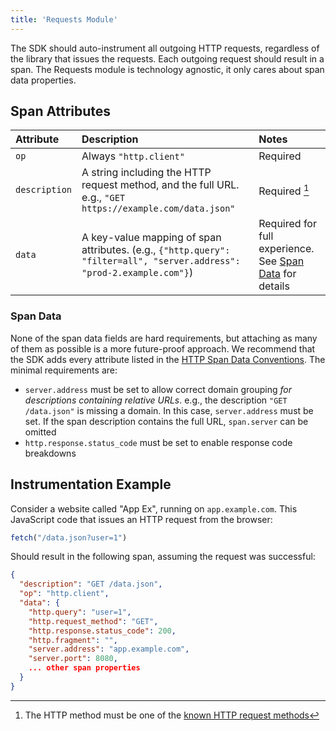 ```yaml
---
title: 'Requests Module'
---
```


The SDK should auto-instrument all outgoing HTTP requests, regardless of the library that issues the requests. Each outgoing request should result in a span. The Requests module is technology agnostic, it only cares about span data properties.

## Span Attributes

| Attribute | Description | Notes |
|:--|:--|:--|
| `op` | Always `"http.client"` | Required |
| `description` | A string including the HTTP request method, and the full URL. e.g., `"GET https://example.com/data.json"` | Required [^1] |
| `data` | A key-value mapping of span attributes. (e.g., `{"http.query": "filter=all", "server.address": "prod-2.example.com"}`) | Required for full experience. See [Span Data](#span-data) for details |

### Span Data

None of the span data fields are hard requirements, but attaching as many of them as possible is a more future-proof approach. We recommend that the SDK adds every attribute listed in the [HTTP Span Data Conventions](/sdk/performance/span-data-conventions/#http). The minimal requirements are:

- `server.address` must be set to allow correct domain grouping _for descriptions containing relative URLs_. e.g., the description `"GET /data.json"` is missing a domain. In this case, `server.address` must be set. If the span description contains the full URL, `span.server` can be omitted
- `http.response.status_code` must be set to enable response code breakdowns

## Instrumentation Example

Consider a website called "App Ex", running on `app.example.com`. This JavaScript code that issues an HTTP request from the browser:

```javascript
fetch("/data.json?user=1")
```

Should result in the following span, assuming the request was successful:

```json
{
  "description": "GET /data.json",
  "op": "http.client",
  "data": {
    "http.query": "user=1",
    "http.request_method": "GET",
    "http.response.status_code": 200,
    "http.fragment": "",
    "server.address": "app.example.com",
    "server.port": 8080,
    ... other span properties
  }
}
```

[^1]: The HTTP method must be one of the [known HTTP request methods](https://developer.mozilla.org/en-US/docs/Web/HTTP/Methods)
